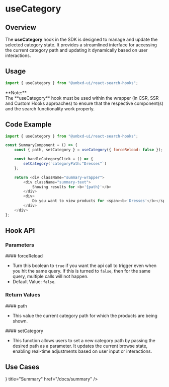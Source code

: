 

# useCategory

## Overview

The **useCategory** hook in the SDK is designed to manage and update the selected category state. It provides a streamlined interface for accessing the current category path and updating it dynamically based on user interactions.

## Usage

```js copy
import { useCategory } from "@unbxd-ui/react-search-hooks";
```

<Callout type="warning">
	<div>**Note:**</div>
	<div>
		The **useCategory** hook must be used within the wrapper (in CSR, SSR and Custom Hooks approaches) to ensure that the respective component(s) and the search functionality work properly.
	</div>
</Callout>


## Code Example

```js copy {1, 4}
import { useCategory } from "@unbxd-ui/react-search-hooks";

const SummaryComponent = () => {
	const { path, setCategory } = useCategory({ forceReload: false });

	const handleCategoryClick = () => {
		setCategory(`categoryPath:"Dresses"`)
	};

	return <div className="summary-wrapper">
        <div className="summary-text">
            Showing results for <b>'{path}'</b>
        </div>
        <div>
            Do you want to view products for <span><b>'Dresses'</b></span>?
        </div>
    </div>
};
```


## Hook API

### Parameters

<div style={{ position: "relative" }}>
	#### forceReload
	<Pills pills={[{ type: "type", label: "boolean" }]} left={"135px"} />
</div>

- Turn this boolean to `true` if you want the api call to trigger even when you hit the same query. If this is turned to `false`, then for the same query, multiple calls will not happen.
- Default Value: `false`.


### Return Values

<div style={{ position: "relative" }}>
	#### path
	<Pills pills={[{ type: "type", label: "string" }]} left={"70px"} />
</div>

-   This value the current category path for which the products are being shown.


<div style={{ position: "relative" }}>
	#### setCategory
	<Pills pills={[{ type: "type", label: "function" }]} left={"140px"} />
</div>

-   This function allows users to set a new category path by passing the desired path as a parameter. It updates the current browse state, enabling real-time adjustments based on user input or interactions.



## Use Cases

<Cards>
	<Card icon={<SummaryIcon />} title="Summary" href="/docs/summary" />
</Cards>
